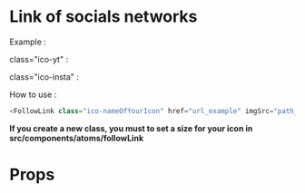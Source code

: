 
<Meta title="Atoms|FollowLink" component={FollowLink} />

# Link of socials networks

Example :

<div style={{ display: 'flex', justifyContent: 'space-around', alignItems: 'center', backgroundColor: '#140C0B', padding: '20px' }}>
    <p style={{ color: '#fff' }}>class="ico-yt" :</p>
    <Youtube />
    <p style={{ color: '#fff' }}>class="ico-insta" :</p>
    <Instagram />
</div>

How to use :

```javascript
<FollowLink class="ico-nameOfYourIcon" href="url_example" imgSrc="path_example" imgAlt="desc icon" />
```

**If you create a new class, you must to set a size for your icon in src/components/atoms/followLink**

# Props

<Props of={FollowLink} />